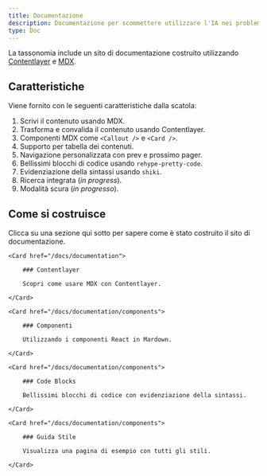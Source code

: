 ```yaml
---
title: Documentazione
description: Documentazione per scommettere utilizzare l'IA nei problemi di business
type: Doc
---
```


La tassonomia include un sito di documentazione costruito utilizzando [Contentlayer](https://contentlayer.dev) e [MDX](http://mdxjs.com).

## Caratteristiche

Viene fornito con le seguenti caratteristiche dalla scatola:

1. Scrivi il contenuto usando MDX.
2. Trasforma e convalida il contenuto usando Contentlayer.
3. Componenti MDX come `<Callout />` e `<Card />`.
4. Supporto per tabella dei contenuti.
5. Navigazione personalizzata con prev e prossimo pager.
6. Bellissimi blocchi di codice usando `rehype-pretty-code`.
7. Evidenziazione della sintassi usando `shiki`.
8. Ricerca integrata (_in progress_).
9. Modalità scura (_in progresso_).

## Come si costruisce

Clicca su una sezione qui sotto per sapere come è stato costruito il sito di documentazione.

<div className="grid gap-4 mt-6">

```
<Card href="/docs/documentation">

    ### Contentlayer

    Scopri come usare MDX con Contentlayer.

</Card>

<Card href="/docs/documentation/components">

    ### Componenti

    Utilizzando i componenti React in Mardown.

</Card>

<Card href="/docs/documentation/components">

    ### Code Blocks

    Bellissimi blocchi di codice con evidenziazione della sintassi.

</Card>

<Card href="/docs/documentation/components">

    ### Guida Stile

    Visualizza una pagina di esempio con tutti gli stili.

</Card>
```

</div>
